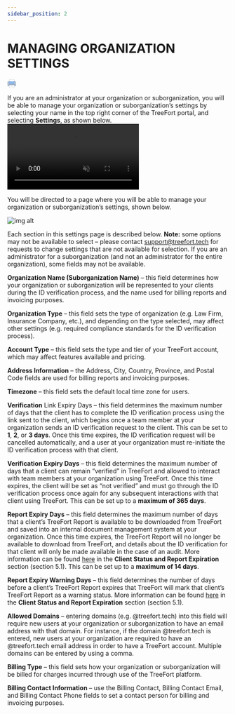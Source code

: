 ```yaml
---
sidebar_position: 2
---
```


# MANAGING ORGANIZATION SETTINGS
[<svg xmlns="http://www.w3.org/2000/svg" viewBox="0 0 80 80" width="20px"><path fill="#66798f" d="M14 16H66V24H14z"></path><path fill="#b0c1d4" d="M8,63.5c-3,0-5.5-2.5-5.5-5.5V26c0-3,2.5-5.5,5.5-5.5h64c3,0,5.5,2.5,5.5,5.5v32 c0,3-2.5,5.5-5.5,5.5H8z"></path><path fill="#66798f" d="M72,21c2.8,0,5,2.2,5,5v32c0,2.8-2.2,5-5,5H8c-2.8,0-5-2.2-5-5V26c0-2.8,2.2-5,5-5H72 M72,20H8 c-3.3,0-6,2.7-6,6v32c0,3.3,2.7,6,6,6h64c3.3,0,6-2.7,6-6V26C78,22.7,75.3,20,72,20L72,20z"></path><path fill="#fff" d="M16.5 2.5H63.5V23.5H16.5z"></path><path fill="#788b9c" d="M63,3v20H17V3H63 M64,2H16v22h48V2L64,2z"></path><path fill="#8bb7f0" d="M22,41.5c-3,0-5.5-2.5-5.5-5.5V20.5h47V36c0,3-2.5,5.5-5.5,5.5H22z"></path><path fill="#4e7ab5" d="M63,21v15c0,2.8-2.2,5-5,5H22c-2.8,0-5-2.2-5-5V21H63 M64,20H16v16c0,3.3,2.7,6,6,6h36 c3.3,0,6-2.7,6-6V20L64,20z"></path><path fill="#fff" d="M16.5 50.5H63.5V77.5H16.5z"></path><path fill="#788b9c" d="M63,51v26H17V51H63 M64,50H16v28h48V50L64,50z"></path><path fill="#d6e3ed" d="M17 52H63V56H17z"></path><path fill="#788b9c" d="M26 59H54V60H26zM26 67H54V68H26z"></path><g><path fill="#ffeea3" d="M70 28A2 2 0 1 0 70 32A2 2 0 1 0 70 28Z"></path></g><path fill="#66798f" d="M17,56v-4h46v4h2c1.7,0,3-1.3,3-3l0,0c0-1.7-1.3-3-3-3H15c-1.7,0-3,1.3-3,3l0,0c0,1.7,1.3,3,3,3H17z"></path></svg>](/Assets/file/managing-organization-settings.pdf)

If you are an administrator at your organization or suborganization, you will be able to manage your organization or suborganization’s settings by selecting your name in the top right corner of the TreeFort portal, and selecting **Settings**, as shown below.
<video autoplay controls loop muted src="https://treefort.tech/wp-content/uploads/2021/01/1.webm"></video>

You will be directed to a page where you will be able to manage your organization or suborganization’s settings, shown below.

![img alt](/img/organization-settings.png)

Each section in this settings page is described below. **Note:** some options may not be available to select – please contact support@treefort.tech for requests to change settings that are not available for selection. If you are an administrator for a suborganization (and not an administrator for the entire organization), some fields may not be available.

**Organization Name (Suborganization Name)** – this field determines how your organization or suborganization will be represented to your clients during the ID verification process, and the name used for billing reports and invoicing purposes.

**Organization Type** – this field sets the type of organization (e.g. Law Firm, Insurance Company, etc.), and depending on the type selected, may affect other settings (e.g. required compliance standards for the ID verification process).

**Account Type** – this field sets the type and tier of your TreeFort account, which may affect features available and pricing.

**Address Information** – the Address, City, Country, Province, and Postal Code fields are used for billing reports and invoicing purposes.

**Timezone** – this field sets the default local time zone for users.

**Verification** Link Expiry Days – this field determines the maximum number of days that the client has to complete the ID verification process using the link sent to the client, which begins once a team member at your organization sends an ID verification request to the client. This can be set to **1**, **2**, or **3 days**. Once this time expires, the ID verification request will be cancelled automatically, and a user at your organization must re-initiate the ID verification process with that client.

**Verification Expiry Days** – this field determines the maximum number of days that a client can remain “verified” in TreeFort and allowed to interact with team members at your organization using TreeFort. Once this time expires, the client will be set as “not verified” and must go through the ID verification process once again for any subsequent interactions with that client using TreeFort. This can be set up to a **maximum of 365 days**.

**Report Expiry Days** – this field determines the maximum number of days that a client’s TreeFort Report is available to be downloaded from TreeFort and saved into an internal document management system at your organization. Once this time expires, the TreeFort Report will no longer be available to download from TreeFort, and details about the ID verification for that client will only be made available in the case of an audit. More information can be found [here](/docs/getting-started/managing-clients) in the **Client Status and Report Expiration** section (section 5.1). This can be set up to a **maximum of 14 days**.

**Report Expiry Warning Days** – this field determines the number of days before a client’s TreeFort Report expires that TreeFort will mark that client’s TreeFort Report as a warning status. More information can be found [here](/docs/getting-started/managing-clients) in the **Client Status and Report Expiration** section (section 5.1).

**Allowed Domains** – entering domains (e.g. @treefort.tech) into this field will require new users at your organization or suborganization to have an email address with that domain. For instance, if the domain @treefort.tech is entered, new users at your organization are required to have an @treefort.tech email address in order to have a TreeFort account. Multiple domains can be entered by using a comma.

**Billing Type** – this field sets how your organization or suborganization will be billed for charges incurred through use of the TreeFort platform.

**Billing Contact Information** – use the Billing Contact, Billing Contact Email, and Billing Contact Phone fields to set a contact person for billing and invoicing purposes.